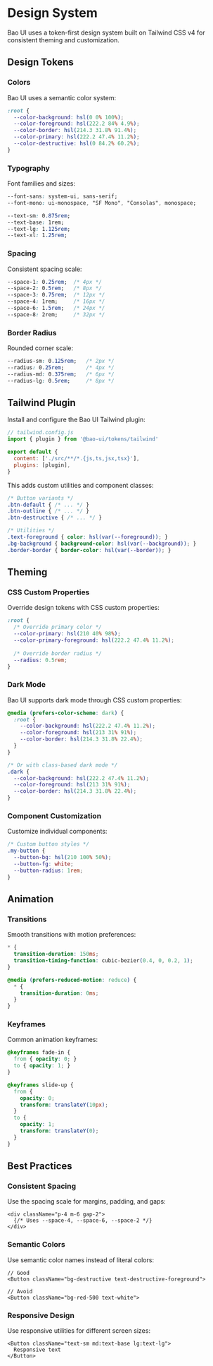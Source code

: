 # Design System

Bao UI uses a token-first design system built on Tailwind CSS v4 for consistent theming and customization.

## Design Tokens

### Colors

Bao UI uses a semantic color system:

```css
:root {
  --color-background: hsl(0 0% 100%);
  --color-foreground: hsl(222.2 84% 4.9%);
  --color-border: hsl(214.3 31.8% 91.4%);
  --color-primary: hsl(222.2 47.4% 11.2%);
  --color-destructive: hsl(0 84.2% 60.2%);
}
```

### Typography

Font families and sizes:

```css
--font-sans: system-ui, sans-serif;
--font-mono: ui-monospace, "SF Mono", "Consolas", monospace;

--text-sm: 0.875rem;
--text-base: 1rem;  
--text-lg: 1.125rem;
--text-xl: 1.25rem;
```

### Spacing

Consistent spacing scale:

```css
--space-1: 0.25rem;  /* 4px */
--space-2: 0.5rem;   /* 8px */
--space-3: 0.75rem;  /* 12px */
--space-4: 1rem;     /* 16px */
--space-6: 1.5rem;   /* 24px */
--space-8: 2rem;     /* 32px */
```

### Border Radius

Rounded corner scale:

```css
--radius-sm: 0.125rem;   /* 2px */
--radius: 0.25rem;       /* 4px */
--radius-md: 0.375rem;   /* 6px */
--radius-lg: 0.5rem;     /* 8px */
```

## Tailwind Plugin

Install and configure the Bao UI Tailwind plugin:

```js
// tailwind.config.js
import { plugin } from '@bao-ui/tokens/tailwind'

export default {
  content: ['./src/**/*.{js,ts,jsx,tsx}'],
  plugins: [plugin],
}
```

This adds custom utilities and component classes:

```css
/* Button variants */
.btn-default { /* ... */ }
.btn-outline { /* ... */ }
.btn-destructive { /* ... */ }

/* Utilities */
.text-foreground { color: hsl(var(--foreground)); }
.bg-background { background-color: hsl(var(--background)); }
.border-border { border-color: hsl(var(--border)); }
```

## Theming

### CSS Custom Properties

Override design tokens with CSS custom properties:

```css
:root {
  /* Override primary color */
  --color-primary: hsl(210 40% 98%);
  --color-primary-foreground: hsl(222.2 47.4% 11.2%);
  
  /* Override border radius */
  --radius: 0.5rem;
}
```

### Dark Mode

Bao UI supports dark mode through CSS custom properties:

```css
@media (prefers-color-scheme: dark) {
  :root {
    --color-background: hsl(222.2 47.4% 11.2%);
    --color-foreground: hsl(213 31% 91%);
    --color-border: hsl(214.3 31.8% 22.4%);
  }
}

/* Or with class-based dark mode */
.dark {
  --color-background: hsl(222.2 47.4% 11.2%);
  --color-foreground: hsl(213 31% 91%);
  --color-border: hsl(214.3 31.8% 22.4%);
}
```

### Component Customization

Customize individual components:

```css
/* Custom button styles */
.my-button {
  --button-bg: hsl(210 100% 50%);
  --button-fg: white;
  --button-radius: 1rem;
}
```

## Animation

### Transitions

Smooth transitions with motion preferences:

```css
* {
  transition-duration: 150ms;
  transition-timing-function: cubic-bezier(0.4, 0, 0.2, 1);
}

@media (prefers-reduced-motion: reduce) {
  * {
    transition-duration: 0ms;
  }
}
```

### Keyframes

Common animation keyframes:

```css
@keyframes fade-in {
  from { opacity: 0; }
  to { opacity: 1; }
}

@keyframes slide-up {
  from { 
    opacity: 0;
    transform: translateY(10px);
  }
  to { 
    opacity: 1;
    transform: translateY(0);
  }
}
```

## Best Practices

### Consistent Spacing
Use the spacing scale for margins, padding, and gaps:

```tsx
<div className="p-4 m-6 gap-2">
  {/* Uses --space-4, --space-6, --space-2 */}
</div>
```

### Semantic Colors
Use semantic color names instead of literal colors:

```tsx
// Good
<Button className="bg-destructive text-destructive-foreground">

// Avoid  
<Button className="bg-red-500 text-white">
```

### Responsive Design
Use responsive utilities for different screen sizes:

```tsx
<Button className="text-sm md:text-base lg:text-lg">
  Responsive text
</Button>
```